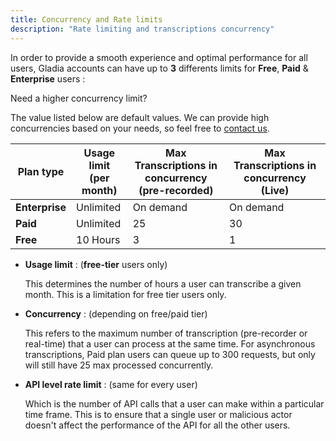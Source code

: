 ```yaml
---
title: Concurrency and Rate limits
description: "Rate limiting and transcriptions concurrency"
---
```


In order to provide a smooth experience and optimal performance for all users, Gladia accounts can have up to **3** differents limits
for **Free**, **Paid** & **Enterprise** users :

<Note>
Need a higher concurrency limit?

The value listed below are default values. We can provide high concurrencies based on your needs, so feel free to
[contact us](https://www.gladia.io/contact).

 </Note>

| Plan type      | Usage limit <br /> (per month) | Max Transcriptions in concurrency <br />(pre-recorded) | Max Transcriptions in concurrency (Live) |
| -------------- | ------------------------------ | ------------------------------------------------------ | ---------------------------------------- |
| **Enterprise** | Unlimited                      | On demand                                              | On demand                                |
| **Paid**       | Unlimited                      | 25                                                     | 30                                       |
| **Free**       | 10 Hours                       | 3                                                      | 1                                        |

- **Usage limit** : (**free-tier** users only)

  This determines the number of hours a user can transcribe a given month. This is a limitation for free tier users only.

- **Concurrency** : (depending on free/paid tier)

  This refers to the maximum number of transcription (pre-recorder or real-time) that a user can process at the same time.
  For asynchronous transcriptions, Paid plan users can queue up to 300 requests, but only will still have 25 max processed concurrently.

- **API level rate limit** : (same for every user)

  Which is the number of API calls that a user can make within a particular time frame.
  This is to ensure that a single user or malicious actor doesn't affect the performance of the API for all the other users.
